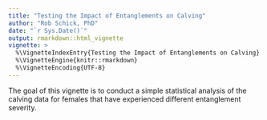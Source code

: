 ```yaml
---
title: "Testing the Impact of Entanglements on Calving"
author: "Rob Schick, PhD"
date: "`r Sys.Date()`"
output: rmarkdown::html_vignette
vignette: >
  %\VignetteIndexEntry{Testing the Impact of Entanglements on Calving}
  %\VignetteEngine{knitr::rmarkdown}
  %\VignetteEncoding{UTF-8}
---
```


The goal of this vignette is to conduct a simple statistical analysis of the calving data for females that have experienced different entanglement severity.
